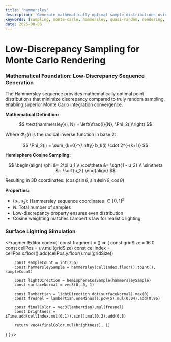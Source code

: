 ```yaml
---
title: 'hammersley'
description: 'Generate mathematically optimal sample distributions using Hammersley sequences for advanced rendering techniques'
keywords: [sampling, monte-carlo, hammersley, quasi-random, rendering, hemisphere]
date: 2025-08-06
---
```



# Low-Discrepancy Sampling for Monte Carlo Rendering

### Mathematical Foundation: Low-Discrepancy Sequence Generation

The Hammersley sequence provides mathematically optimal point distributions that minimize discrepancy compared to truly random sampling, enabling superior Monte Carlo integration convergence.

**Mathematical Definition:**

$$
\text{hammersley}(i, N) = \left(\frac{i}{N}, \Phi_2(i)\right)
$$

Where $\Phi_2(i)$ is the radical inverse function in base 2:

$$
\Phi_2(i) = \sum_{k=0}^{\infty} b_k(i) \cdot 2^{-(k+1)}
$$

**Hemisphere Cosine Sampling:**

$$
\begin{align}
\phi &= 2\pi u_1 \\
\cos\theta &= \sqrt{1 - u_2} \\
\sin\theta &= \sqrt{u_2}
\end{align}
$$

Resulting in 3D coordinates: $(\cos\phi \sin\theta, \sin\phi \sin\theta, \cos\theta)$

**Properties:**

- $(u_1, u_2)$: Hammersley sequence coordinates $\in [0,1]^2$
- $N$: Total number of samples
- Low-discrepancy property ensures even distribution
- Cosine weighting matches Lambert's law for realistic lighting

### Surface Lighting Simulation

<FragmentEditor
        code={`
const fragment = () => {
        const gridSize = 16.0
        const cellPos = uv.mul(gridSize)
        const cellIndex = cellPos.x.floor().add(cellPos.y.floor().mul(gridSize))

        const sampleCount = int(256)
        const hammersleySample = hammersley(cellIndex.floor().toInt(), sampleCount)

        const lightDirection = hemisphereCosSample(hammersleySample)
        const surfaceNormal = vec3(0, 0, 1)

        const lambertian = lightDirection.dot(surfaceNormal).max(0)
        const fresnel = lambertian.oneMinus().pow(5).mul(0.04).add(0.96)

        const finalColor = vec3(lambertian).mul(fresnel)
        const brightness = iTime.add(cellIndex.mul(0.1)).sin().mul(0.2).add(0.8)

        return vec4(finalColor.mul(brightness), 1)

}`}
/>
